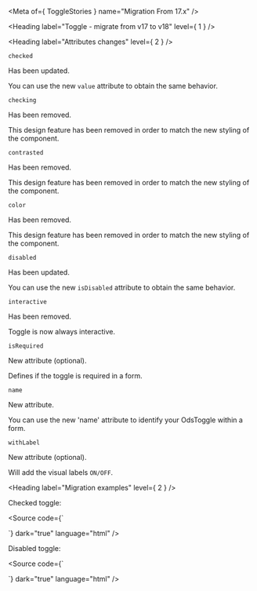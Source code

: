 
<Meta of={ ToggleStories } name="Migration From 17.x" />

<Heading label="Toggle - migrate from v17 to v18" level={ 1 } />

<Heading label="Attributes changes" level={ 2 } />

`checked` <OdsBadge color="information" label="Updated" size="sm" />

Has been updated.

You can use the new `value` attribute to obtain the same behavior.

`checking` <OdsBadge color="critical" label="Removed" size="sm" />

Has been removed.

This design feature has been removed in order to match the new styling of the component.

`contrasted` <OdsBadge color="critical" label="Removed" size="sm" />

Has been removed.

This design feature has been removed in order to match the new styling of the component.

`color` <OdsBadge color="critical" label="Removed" size="sm" />

Has been removed.

This design feature has been removed in order to match the new styling of the component.

`disabled` <OdsBadge color="information" label="Updated" size="sm" />

Has been updated.

You can use the new `isDisabled` attribute to obtain the same behavior.

`interactive` <OdsBadge color="critical" label="Removed" size="sm" />

Has been removed.

Toggle is now always interactive.

`isRequired` <OdsBadge color="success" label="New" size="sm" />

New attribute (optional).

Defines if the toggle is required in a form.

`name` <OdsBadge color="success" label="New" size="sm" />

New attribute.

You can use the new 'name' attribute to identify your OdsToggle within a form.

`withLabel` <OdsBadge color="success" label="New" size="sm" />

New attribute (optional).

Will add the visual labels `ON/OFF`.

<Heading label="Migration examples" level={ 2 } />

Checked toggle:

<Source code={`
<osds-toggle checked>
</osds-toggle>

<!-- is now -->

<ods-toggle value="true">
</ods-toggle>
`}
        dark="true"
        language="html" />

Disabled toggle:

<Source code={`
<osds-toggle disabled>
</osds-toggle>

<!-- is now -->

<ods-toggle is-disabled>
</ods-toggle>
`}
        dark="true"
        language="html" />
